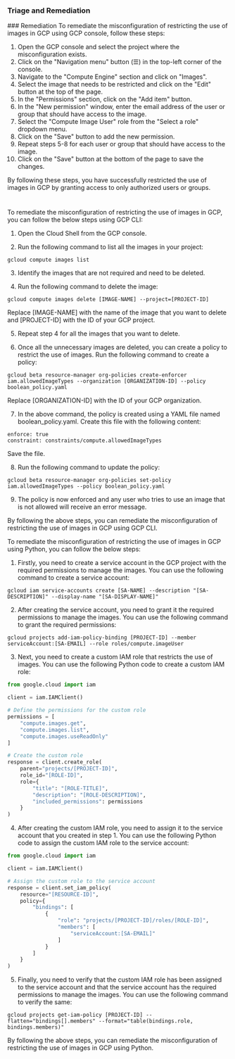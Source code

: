 
### Triage and Remediation
<Tabs>
<Tab title='Remediation'>
### Remediation

<AccordionGroup>
<Accordion title='Using Console' defaultOpen='true'>
To remediate the misconfiguration of restricting the use of images in GCP using GCP console, follow these steps:

1. Open the GCP console and select the project where the misconfiguration exists.
2. Click on the "Navigation menu" button (☰) in the top-left corner of the console.
3. Navigate to the "Compute Engine" section and click on "Images".
4. Select the image that needs to be restricted and click on the "Edit" button at the top of the page.
5. In the "Permissions" section, click on the "Add item" button.
6. In the "New permission" window, enter the email address of the user or group that should have access to the image.
7. Select the "Compute Image User" role from the "Select a role" dropdown menu.
8. Click on the "Save" button to add the new permission.
9. Repeat steps 5-8 for each user or group that should have access to the image.
10. Click on the "Save" button at the bottom of the page to save the changes.

By following these steps, you have successfully restricted the use of images in GCP by granting access to only authorized users or groups.

#
</Accordion>

<Accordion title='Using CLI'>
To remediate the misconfiguration of restricting the use of images in GCP, you can follow the below steps using GCP CLI:

1. Open the Cloud Shell from the GCP console.

2. Run the following command to list all the images in your project:

```
gcloud compute images list
```

3. Identify the images that are not required and need to be deleted.

4. Run the following command to delete the image:

```
gcloud compute images delete [IMAGE-NAME] --project=[PROJECT-ID]
```

Replace [IMAGE-NAME] with the name of the image that you want to delete and [PROJECT-ID] with the ID of your GCP project.

5. Repeat step 4 for all the images that you want to delete.

6. Once all the unnecessary images are deleted, you can create a policy to restrict the use of images. Run the following command to create a policy:

```
gcloud beta resource-manager org-policies create-enforcer iam.allowedImageTypes --organization [ORGANIZATION-ID] --policy boolean_policy.yaml
```

Replace [ORGANIZATION-ID] with the ID of your GCP organization.

7. In the above command, the policy is created using a YAML file named boolean_policy.yaml. Create this file with the following content:

```
enforce: true
constraint: constraints/compute.allowedImageTypes
```

Save the file.

8. Run the following command to update the policy:

```
gcloud beta resource-manager org-policies set-policy iam.allowedImageTypes --policy boolean_policy.yaml
```

9. The policy is now enforced and any user who tries to use an image that is not allowed will receive an error message.

By following the above steps, you can remediate the misconfiguration of restricting the use of images in GCP using GCP CLI.
</Accordion>

<Accordion title='Using Python'>
To remediate the misconfiguration of restricting the use of images in GCP using Python, you can follow the below steps:

1. Firstly, you need to create a service account in the GCP project with the required permissions to manage the images. You can use the following command to create a service account:

```
gcloud iam service-accounts create [SA-NAME] --description "[SA-DESCRIPTION]" --display-name "[SA-DISPLAY-NAME]"
```

2. After creating the service account, you need to grant it the required permissions to manage the images. You can use the following command to grant the required permissions:

```
gcloud projects add-iam-policy-binding [PROJECT-ID] --member serviceAccount:[SA-EMAIL] --role roles/compute.imageUser
```

3. Next, you need to create a custom IAM role that restricts the use of images. You can use the following Python code to create a custom IAM role:

```python
from google.cloud import iam

client = iam.IAMClient()

# Define the permissions for the custom role
permissions = [
    "compute.images.get",
    "compute.images.list",
    "compute.images.useReadOnly"
]

# Create the custom role
response = client.create_role(
    parent="projects/[PROJECT-ID]",
    role_id="[ROLE-ID]",
    role={
        "title": "[ROLE-TITLE]",
        "description": "[ROLE-DESCRIPTION]",
        "included_permissions": permissions
    }
)
```

4. After creating the custom IAM role, you need to assign it to the service account that you created in step 1. You can use the following Python code to assign the custom IAM role to the service account:

```python
from google.cloud import iam

client = iam.IAMClient()

# Assign the custom role to the service account
response = client.set_iam_policy(
    resource="[RESOURCE-ID]",
    policy={
        "bindings": [
            {
                "role": "projects/[PROJECT-ID]/roles/[ROLE-ID]",
                "members": [
                    "serviceAccount:[SA-EMAIL]"
                ]
            }
        ]
    }
)
```

5. Finally, you need to verify that the custom IAM role has been assigned to the service account and that the service account has the required permissions to manage the images. You can use the following command to verify the same:

```
gcloud projects get-iam-policy [PROJECT-ID] --flatten="bindings[].members" --format="table(bindings.role, bindings.members)"
```

By following the above steps, you can remediate the misconfiguration of restricting the use of images in GCP using Python.
</Accordion>

</AccordionGroup>
</Tab>
</Tabs>
